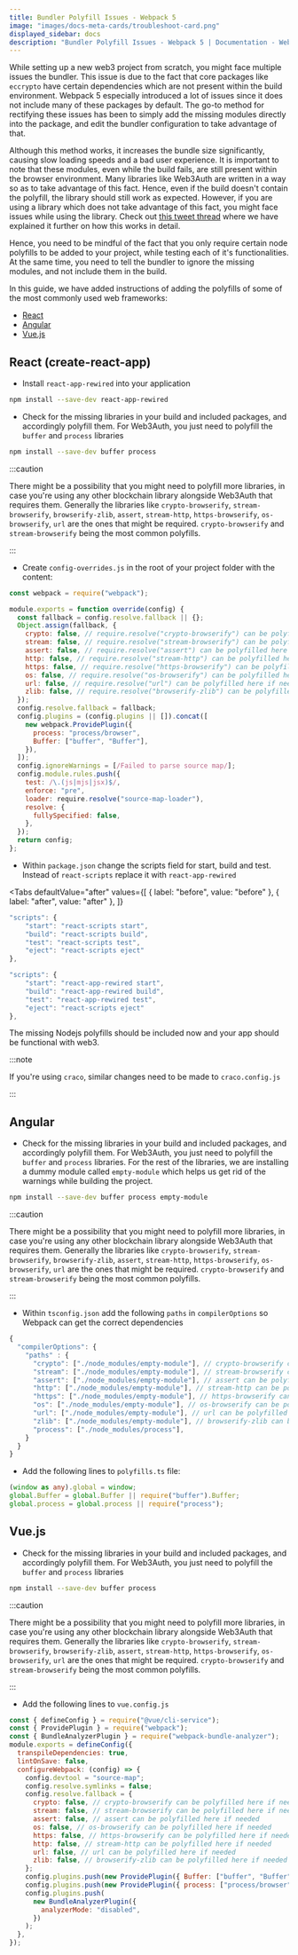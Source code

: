 ```yaml
---
title: Bundler Polyfill Issues - Webpack 5
image: "images/docs-meta-cards/troubleshoot-card.png"
displayed_sidebar: docs
description: "Bundler Polyfill Issues - Webpack 5 | Documentation - Web3Auth"
---
```



While setting up a new web3 project from scratch, you might face multiple issues the bundler. This issue is due to the fact that core packages like
`eccrypto` have certain dependencies which are not present within the build environment. Webpack 5 especially introduced a lot of issues since it does
not include many of these packages by default. The go-to method for rectifying these issues has been to simply add the missing modules directly into
the package, and edit the bundler configuration to take advantage of that.

Although this method works, it increases the bundle size significantly, causing slow loading speeds and a bad user experience. It is important to note
that these modules, even while the build fails, are still present within the browser environment. Many libraries like Web3Auth are written in a way so
as to take advantage of this fact. Hence, even if the build doesn't contain the polyfill, the library should still work as expected. However, if you
are using a library which does not take advantage of this fact, you might face issues while using the library. Check out
[this tweet thread](https://twitter.com/ChaitanyaPotti/status/1658103946274111488) where we have explained it further on how this works in detail.

Hence, you need to be mindful of the fact that you only require certain node polyfills to be added to your project, while testing each of it's
functionalities. At the same time, you need to tell the bundler to ignore the missing modules, and not include them in the build.

In this guide, we have added instructions of adding the polyfills of some of the most commonly used web frameworks:

- [React](#react)
- [Angular](#angular)
- [Vue.js](#vuejs)

## React (create-react-app)

- Install `react-app-rewired` into your application

```bash npm2yarn
npm install --save-dev react-app-rewired
```

- Check for the missing libraries in your build and included packages, and accordingly polyfill them. For Web3Auth, you just need to polyfill the
  `buffer` and `process` libraries

```bash npm2yarn
npm install --save-dev buffer process
```

:::caution

There might be a possibility that you might need to polyfill more libraries, in case you're using any other blockchain library alongside Web3Auth that
requires them. Generally the libraries like `crypto-browserify`, `stream-browserify`, `browserify-zlib`, `assert`, `stream-http`, `https-browserify`,
`os-browserify`, `url` are the ones that might be required. `crypto-browserify` and `stream-browserify` being the most common polyfills.

:::

- Create `config-overrides.js` in the root of your project folder with the content:

```js
const webpack = require("webpack");

module.exports = function override(config) {
  const fallback = config.resolve.fallback || {};
  Object.assign(fallback, {
    crypto: false, // require.resolve("crypto-browserify") can be polyfilled here if needed
    stream: false, // require.resolve("stream-browserify") can be polyfilled here if needed
    assert: false, // require.resolve("assert") can be polyfilled here if needed
    http: false, // require.resolve("stream-http") can be polyfilled here if needed
    https: false, // require.resolve("https-browserify") can be polyfilled here if needed
    os: false, // require.resolve("os-browserify") can be polyfilled here if needed
    url: false, // require.resolve("url") can be polyfilled here if needed
    zlib: false, // require.resolve("browserify-zlib") can be polyfilled here if needed
  });
  config.resolve.fallback = fallback;
  config.plugins = (config.plugins || []).concat([
    new webpack.ProvidePlugin({
      process: "process/browser",
      Buffer: ["buffer", "Buffer"],
    }),
  ]);
  config.ignoreWarnings = [/Failed to parse source map/];
  config.module.rules.push({
    test: /\.(js|mjs|jsx)$/,
    enforce: "pre",
    loader: require.resolve("source-map-loader"),
    resolve: {
      fullySpecified: false,
    },
  });
  return config;
};
```

- Within `package.json` change the scripts field for start, build and test. Instead of `react-scripts` replace it with `react-app-rewired`

<Tabs
  defaultValue="after"
  values={[
    { label: "before", value: "before" },
    { label: "after", value: "after" },
]}
>

<TabItem value="before">

```typescript
"scripts": {
    "start": "react-scripts start",
    "build": "react-scripts build",
    "test": "react-scripts test",
    "eject": "react-scripts eject"
},
```

</TabItem>

<TabItem value="after">

```typescript
"scripts": {
    "start": "react-app-rewired start",
    "build": "react-app-rewired build",
    "test": "react-app-rewired test",
    "eject": "react-scripts eject"
},
```

</TabItem>

</Tabs>

The missing Nodejs polyfills should be included now and your app should be functional with web3.

:::note

If you're using `craco`, similar changes need to be made to `craco.config.js`

:::

## Angular

- Check for the missing libraries in your build and included packages, and accordingly polyfill them. For Web3Auth, you just need to polyfill the
  `buffer` and `process` libraries. For the rest of the libraries, we are installing a dummy module called `empty-module` which helps us get rid of
  the warnings while building the project.

```bash npm2yarn
npm install --save-dev buffer process empty-module
```

:::caution

There might be a possibility that you might need to polyfill more libraries, in case you're using any other blockchain library alongside Web3Auth that
requires them. Generally the libraries like `crypto-browserify`, `stream-browserify`, `browserify-zlib`, `assert`, `stream-http`, `https-browserify`,
`os-browserify`, `url` are the ones that might be required. `crypto-browserify` and `stream-browserify` being the most common polyfills.

:::

- Within `tsconfig.json` add the following `paths` in `compilerOptions` so Webpack can get the correct dependencies

```ts
{
  "compilerOptions": {
    "paths" : {
      "crypto": ["./node_modules/empty-module"], // crypto-browserify can be polyfilled here if needed
      "stream": ["./node_modules/empty-module"], // stream-browserify can be polyfilled here if needed
      "assert": ["./node_modules/empty-module"], // assert can be polyfilled here if needed
      "http": ["./node_modules/empty-module"], // stream-http can be polyfilled here if needed
      "https": ["./node_modules/empty-module"], // https-browserify can be polyfilled here if needed
      "os": ["./node_modules/empty-module"], // os-browserify can be polyfilled here if needed
      "url": ["./node_modules/empty-module"], // url can be polyfilled here if needed
      "zlib": ["./node_modules/empty-module"], // browserify-zlib can be polyfilled here if needed
      "process": ["./node_modules/process"],
    }
  }
}
```

- Add the following lines to `polyfills.ts` file:

```typescript
(window as any).global = window;
global.Buffer = global.Buffer || require("buffer").Buffer;
global.process = global.process || require("process");
```

## Vue.js

- Check for the missing libraries in your build and included packages, and accordingly polyfill them. For Web3Auth, you just need to polyfill the
  `buffer` and `process` libraries

```bash npm2yarn
npm install --save-dev buffer process
```

:::caution

There might be a possibility that you might need to polyfill more libraries, in case you're using any other blockchain library alongside Web3Auth that
requires them. Generally the libraries like `crypto-browserify`, `stream-browserify`, `browserify-zlib`, `assert`, `stream-http`, `https-browserify`,
`os-browserify`, `url` are the ones that might be required. `crypto-browserify` and `stream-browserify` being the most common polyfills.

:::

- Add the following lines to `vue.config.js`

```js
const { defineConfig } = require("@vue/cli-service");
const { ProvidePlugin } = require("webpack");
const { BundleAnalyzerPlugin } = require("webpack-bundle-analyzer");
module.exports = defineConfig({
  transpileDependencies: true,
  lintOnSave: false,
  configureWebpack: (config) => {
    config.devtool = "source-map";
    config.resolve.symlinks = false;
    config.resolve.fallback = {
      crypto: false, // crypto-browserify can be polyfilled here if needed
      stream: false, // stream-browserify can be polyfilled here if needed
      assert: false, // assert can be polyfilled here if needed
      os: false, // os-browserify can be polyfilled here if needed
      https: false, // https-browserify can be polyfilled here if needed
      http: false, // stream-http can be polyfilled here if needed
      url: false, // url can be polyfilled here if needed
      zlib: false, // browserify-zlib can be polyfilled here if needed
    };
    config.plugins.push(new ProvidePlugin({ Buffer: ["buffer", "Buffer"] }));
    config.plugins.push(new ProvidePlugin({ process: ["process/browser"] }));
    config.plugins.push(
      new BundleAnalyzerPlugin({
        analyzerMode: "disabled",
      })
    );
  },
});
```
